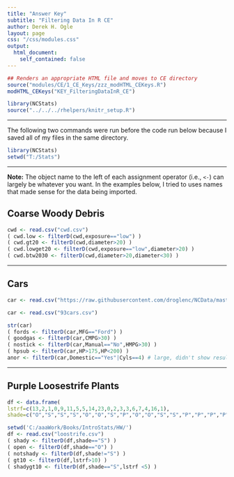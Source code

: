 ```yaml
---
title: "Answer Key"
subtitle: "Filtering Data In R CE"
author: Derek H. Ogle
layout: page
css: "/css/modules.css"
output:
  html_document:
    self_contained: false
---
```


```r
## Renders an appropriate HTML file and moves to CE directory
source("modules/CE/1_CE_Keys/zzz_modHTML_CEKeys.R")
modHTML_CEKeys("KEY_FilteringDataInR_CE")
```

```r
library(NCStats)
source("../../../rhelpers/knitr_setup.R")
```

----

The following two commands were run before the code run below because I saved all of my files in the same directory.
```r
library(NCStats)
setwd("T:/Stats")
```

----

<div class="alert alert-warning">
<p><strong>Note:</strong> The object name to the left of each assignment operator (i.e., `<-`) can largely be whatever you want. In the examples below, I tried to uses names that made sense for the data being imported.</p>
</div>


## Coarse Woody Debris
```r
cwd <- read.csv("cwd.csv")
( cwd.low <- filterD(cwd,exposure=="low") )
( cwd.gt20 <- filterD(cwd,diameter>20) )
( cwd.lowget20 <- filterD(cwd,exposure=="low",diameter>20) )
( cwd.btw2030 <- filterD(cwd,diameter>20,diameter<30) )
```

----

## Cars
```r
car <- read.csv("https://raw.githubusercontent.com/droglenc/NCData/master/93cars.csv")
```
```r
car <- read.csv("93cars.csv")
```
```r
str(car)
( fords <- filterD(car,MFG=="Ford") )
( goodgas <- filterD(car,CMPG>30) )
( nostick <- filterD(car,Manual=="No",HMPG>30) )
( hpsub <- filterD(car,HP>175,HP<200) )
anor <- filterD(car,Domestic=="Yes"|Cyls==4) # large, didn't show result
```

----

## Purple Loosestrife Plants
```r
df <- data.frame(
lstrf=c(13,2,1,0,9,11,5,5,14,23,0,2,3,3,6,7,4,16,1),
shade=c("O","S","S","S","O","O","S","P","O","O","S","S","P","P","P","P","S","O","S"))
```
```r
setwd('C:/aaaWork/Books/IntroStats/HW/')
df <- read.csv("loostrife.csv")
( shady <- filterD(df,shade=="S") )
( open <- filterD(df,shade=="O") )
( notshady <- filterD(df,shade!="S") )
( gt10 <- filterD(df,lstrf>10) )
( shadygt10 <- filterD(df,shade=="S",lstrf <5) )
```
